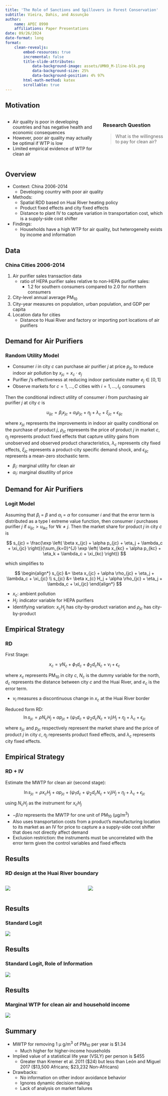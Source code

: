 ```yaml
---
title: 'The Role of Sanctions and Spillovers in Forest Conservation'
subtitle: Vieira, Dahis, and Assunção
author: 
    name: APEC 8990
    affiliations: Paper Presentations
date: 09/26/2024
date-format: long
format: 
    clean-revealjs:
        embed-resources: true
        incremental: false
        title-slide-attributes: 
            data-background-image: assets/UMN9_M-1line-blk.png
            data-background-size: 25%
            data-background-position: 4% 97%
        html-math-method: katex
        scrollable: true
---
```


## Motivation

:::: {.columns}

::: {.column width="60%"}
- Air quality is poor in developing countries and has negative health and economic consequences
- However, poor air quality may actually be optimal if WTP is low
- Limited empirical evidence of WTP for clean air
:::

::: {.column width="40%"}

### Research Question 
> What is the willingness to pay for clean air?
:::

::::


## Overview 

- Context: China 2006-2014
    - Developing country with poor air quality
- Methods:     
    - Spatial RDD based on Huai River heating policy
    - Product fixed effects and city fixed effects
    - Distance to plant IV to capture variation in transportation cost, which is a supply-side cost shifter
- Findings: 
    - Households have a high WTP for air quality, but heterogeneity exists by income and information


## Data
### China Cities 2006-2014

1. Air purifier sales transaction data
    - ratio of HEPA purifier sales relative to non-HEPA purifier sales: 
        - 1.2 for southern consumers compared to 2.0 for northern consumers
2. City-level annual average PM~10~
3. City-year measures on population, urban population, and GDP per capita
4. Location data for cities
    - Distance to Huai River and factory or importing port locations of air purifiers


## Demand for Air Purifiers {.smaller}
### Random Utility Model

- Consumer $i$ in city $c$ can purchase air purifier $j$ at price $p_{jc}$ to reduce indoor air pollution by $x_{jc} = x_c \cdot e_j$
- Purifier $j$’s effectiveness at reducing indoor particulate matter $e_j \in [0,1]$
- Observe markets for $c = 1,...,C$ cities with $i=1,...,I_c$ consumers

Then the conditional indirect utility of consumer $i$ from purchasing air purifier $j$ at city $c$ is

$$
u_{ijc} = \beta_i x_{jc} + \alpha_i \rho_{jc} + \eta_j + \lambda_c + \xi_{jc} + \epsilon_{ijc}
$$

where $x_{jc}$ represents the improvements in indoor air quality conditional
on the purchase of product $j$, $\rho_{jc}$ represents the price of product $j$ in market $c$, $\eta_j$ represents product fixed effects that capture utility gains from unobserved and observed product characteristics, $\lambda_c$ represents city fixed effects, $\xi_{jc}$ represents a product-city specific demand shock, and $\epsilon_{ijc}$ represents a mean-zero stochastic term.

- $\beta_i$: marginal utility for clean air
- $\alpha_i$: marginal disutility of price

## Demand for Air Purifiers {.smaller}
### Logit Model

Assuming that $\beta_i$ = $\beta$ and $\alpha_i$ = $\alpha$ for
consumer $i$ and that the error term is distributed as a type I extreme value
function, then consumer $i$ purchases purifier $j$ if $u_{ijc} > u_{ikc}$ for $\forall k \ne j$. Then the market share for product $j$ in city $c$ is

$$
s_{jc} = \frac{\exp \left( \beta x_{jc} + \alpha p_{jc} + \eta_j + \lambda_c + \xi_{jc} \right)}{\sum_{k=0}^{J} \exp \left( \beta x_{kc} + \alpha p_{kc} + \eta_k + \lambda_c + \xi_{kc} \right)}
$$

which simplifies to 

$$
\begin{align*}
s_{jc} &= \beta x_{jc} + \alpha \rho_{jc} + \eta_j + \lambda_c + \xi_{jc} \\
s_{jc} &= \beta x_{c} H_j + \alpha \rho_{jc} + \eta_j + \lambda_c + \xi_{jc}
\end{align*}
$$

- $x_{c}$: ambient pollution
- $H_j$: indicator variable for HEPA purifiers
- Identifying variation: $x_{c} H_j$ has city-by-product variation and $\rho_{jc}$ has city-by-product

## Empirical Strategy {.smaller}
### RD

First Stage: 

$$
x_c = \gamma N_c + \phi_1 d_c + \phi_2 d_c N_c + \nu_l + \epsilon_c
$$

where $x_c$ represents PM~10~ in city $c$, $N_c$ is the dummy variable for
the north, $d_c$ represents the distance between city $c$ and the Huai River,
and $e_c$ is the error term. 

- $\nu_l$ measures a discontinuous change in $x_c$ at the Huai River border

Reduced form RD: 
$$
\ln s_{jc} = \rho N_c H_j + \alpha p_{jc} + \left( \psi_1 d_c + \psi_2 d_c N_c + \nu_l \right) H_j + \eta_j + \lambda_c + \epsilon_{jc}
$$

where $s_{jc}$ and $p_{jc}$ respectively represent the market share and the price of product $j$ in city $c$, $\eta_j$ represents product fixed effects, and $\lambda_c$ represents city fixed effects.

## Empirical Strategy 
### RD + IV

Estimate the MWTP for clean air (second stage): 

$$
\ln s_{jc} = \rho x_c H_j + \alpha p_{jc} + \left( \psi_1 d_c + \psi_2 d_c N_c + \nu_l \right) H_j + \eta_j + \lambda_c + \epsilon_{jc}
$$

using $N_c H_j$ as the instrument for $x_c H_j$

- $- \beta / \alpha$  represents the MWTP for one unit of PM~10~ (μg/m^3^)
- Also uses transportation costs from a product’s manufacturing location to its market as an IV for price to capture a a supply-side cost shifter that does not directly affect demand
- Exclusion restriction: the instruments must be uncorrelated with the error term given the control variables and fixed effects

## Results 
### RD design at the Huai River boundary

:::: {.columns}
::: {.column width="50%"}
![](assets/prez-lecture-6-240912/figure2a.png)
:::
::: {.column width="50%"}
![](assets/prez-lecture-6-240912/figure2b.png)
:::
::::


## Results 
### Standard Logit

![](assets/prez-lecture-6-240912/table4.png)

## Results 
### Standard Logit, Role of Information

![](assets/prez-lecture-6-240912/table6.png)

## Results
### Marginal WTP for clean air and household income

![](assets/prez-lecture-6-240912/figure4.png)

## Summary 

- MWTP for removing 1 μ g/m^3^ of PM~10~ per year is $1.34
    - Much higher for higher-income households
- Implied value of a statistical life year (VSLY) per person is $455
    - Greater than Kremer et al. 2011 ($24) but less than León and Miguel 2017 ($13,500 Africans; $23,232 Non-Africans)

- Drawbacks:
    - No information on other indoor avoidance behavior
    - Ignores dynamic decision making
    - Lack of analysis on market failures



